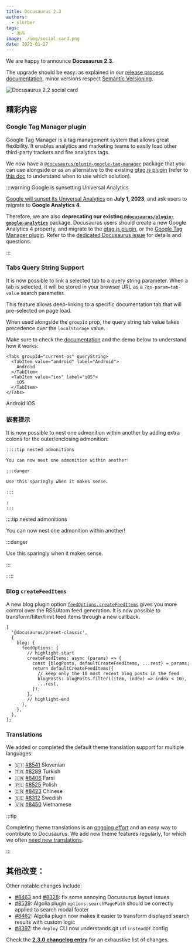 ```yaml
---
title: Docusaurus 2.3
authors:
  - slorber
tags:
  - 发布
image: ./img/social-card.png
date: 2023-01-27
---
```


We are happy to announce **Docusaurus 2.3**.

The upgrade should be easy: as explained in our [release process documentation](/community/release-process), minor versions respect [Semantic Versioning](https://semver.org/).

![Docusaurus 2.2 social card](./img/social-card.png)

<!--truncate-->

## 精彩内容

### Google Tag Manager plugin

Google Tag Manager is a tag management system that allows great flexibility. It enables analytics and marketing teams to easily load other third-party trackers and fire analytics tags.

We now have a [`@docusaurus/plugin-google-tag-manager`](/docs/api/plugins/@docusaurus/plugin-google-tag-manager/) package that you can use alongside or as an alternative to the existing [gtag.js plugin](/docs/api/plugins/@docusaurus/plugin-google-gtag/) (refer to [this doc](https://support.google.com/tagmanager/answer/7582054) to understand when to use which solution).

:::warning Google is sunsetting Universal Analytics

[Google will sunset its Universal Analytics](https://blog.google/products/marketingplatform/analytics/prepare-for-future-with-google-analytics-4/) on **July 1, 2023**, and ask users to migrate to **Google Analytics 4**.

Therefore, we are also **deprecating our existing [`@docusaurus/plugin-google-analytics`](/docs/api/plugins/@docusaurus/plugin-google-analytics)** package. Docusaurus users should create a new Google Analytics 4 property, and migrate to the [gtag.js plugin](/docs/api/plugins/@docusaurus/plugin-google-gtag/), or the [Google Tag Manager plugin](/docs/api/plugins/@docusaurus/plugin-google-tag-manager/). Refer to the [dedicated Docusaurus issue](https://github.com/facebook/docusaurus/issues/7221) for details and questions.

:::

### Tabs Query String Support

It is now possible to link a selected tab to a query string parameter. When a tab is selected, it will be stored in your browser URL as a `?qs-param=tab-value` search parameter.

This feature allows deep-linking to a specific documentation tab that will pre-selected on page load.

When used alongside the `groupId` prop, the query string tab value takes precedence over the `localStorage` value.

Make sure to check the [documentation](/docs/markdown-features/tabs#query-string) and the demo below to understand how it works:


```tsx
<Tabs groupId="current-os" queryString>
  <TabItem value="android" label="Android">
    Android
  </TabItem>
  <TabItem value="ios" label="iOS">
    iOS
  </TabItem>
</Tabs>
```

<BrowserWindow>
  <Tabs groupId="current-os" queryString>
    <TabItem value="android" label="Android">
      Android
    </TabItem>
    <TabItem value="ios" label="iOS">
      iOS
    </TabItem>
  </Tabs>
</BrowserWindow>

### 嵌套提示

It is now possible to nest one admonition within another by adding extra colons for the outer/enclosing admonition:

```md
::::tip nested admonitions

You can now nest one admonition within another!

:::danger

Use this sparingly when it makes sense.

:::  

:
:::
```

::::tip nested admonitions

You can now nest one admonition within another!

:::danger

Use this sparingly when it makes sense.

:::

:
:::

### Blog `createFeedItems`

A new blog plugin option [`feedOptions.createFeedItems`](/docs/api/plugins/@docusaurus/plugin-content-blog/#CreateFeedItemsFn) gives you more control over the RSS/Atom feed generation. It is now possible to transform/filter/limit feed items through a new callback.

```tsx title="docusaurus.config.js"
[
  '@docusaurus/preset-classic',
  {
    blog: {
      feedOptions: {
        // highlight-start
        createFeedItems: async (params) => {
          const {blogPosts, defaultCreateFeedItems, ...rest} = params;
          return defaultCreateFeedItems({
            // keep only the 10 most recent blog posts in the feed
            blogPosts: blogPosts.filter((item, index) => index < 10),
            ...rest,
          });
        },
        // highlight-end
      },
    },
  },
];
```

### Translations

We added or completed the default theme translation support for multiple languages:

- 🇸🇮 [#8541](https://github.com/facebook/docusaurus/pull/8541) Slovenian
- 🇹🇷 [#8289](https://github.com/facebook/docusaurus/pull/8289) Turkish
- 🇮🇷 [#8406](https://github.com/facebook/docusaurus/pull/8406) Farsi
- 🇵🇱 [#8525](https://github.com/facebook/docusaurus/pull/8525) Polish
- 🇨🇳 [#8423](https://github.com/facebook/docusaurus/pull/8423) Chinese
- 🇸🇪 [#8312](https://github.com/facebook/docusaurus/pull/8312) Swedish
- 🇻🇳 [#8450](https://github.com/facebook/docusaurus/pull/8450) Vietnamese

:::tip

Completing theme translations is an [ongoing effort](https://github.com/facebook/docusaurus/issues/3526) and an easy way to contribute to Docusaurus. We add new theme features regularly, for which we often [need new translations](https://github.com/facebook/docusaurus/issues/3526).

:::

## 其他改变：

Other notable changes include:

- [#8463](https://github.com/facebook/docusaurus/pull/8463) and [#8328](https://github.com/facebook/docusaurus/pull/8328): fix some annoying Docusaurus layout issues
- [#8539](https://github.com/facebook/docusaurus/pull/8539): Algolia plugin `options.searchPagePath` should be correctly applied to search modal footer
- [#8462](https://github.com/facebook/docusaurus/pull/8462): Algolia plugin now makes it easier to transform displayed search results with custom logic
- [#8397](https://github.com/facebook/docusaurus/pull/8397): the `deploy` CLI now understands git url `insteadOf` config

Check the **[2.3.0 changelog entry](/changelog/2.3.0)** for an exhaustive list of changes.
